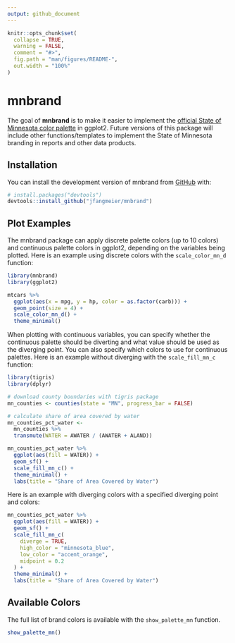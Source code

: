 ```yaml
---
output: github_document
---
```


<!-- README.md is generated from README.Rmd. Please edit that file -->

```r
knitr::opts_chunk$set(
  collapse = TRUE,
  warning = FALSE,
  comment = "#>",
  fig.path = "man/figures/README-",
  out.width = "100%"
)
```

# mnbrand

<!-- badges: start -->

<!-- badges: end -->

The goal of **mnbrand** is to make it easier to implement the [official State of Minnesota color palette](https://mn.gov/portal/brand/style-guide/colors/) in ggplot2. Future versions of this package will include other functions/templates to implement the State of Minnesota branding in reports and other data products.

## Installation

You can install the development version of mnbrand from [GitHub](https://github.com/) with:

``` r
# install.packages("devtools")
devtools::install_github("jfangmeier/mnbrand")
```

## Plot Examples

The mnbrand package can apply discrete palette colors (up to 10 colors) and continuous palette colors in ggplot2, depending on the variables being plotted. Here is an example using discrete colors with the `scale_color_mn_d` function:

```r
library(mnbrand)
library(ggplot2)

mtcars %>%
  ggplot(aes(x = mpg, y = hp, color = as.factor(carb))) +
  geom_point(size = 4) +
  scale_color_mn_d() +
  theme_minimal()
```

When plotting with continuous variables, you can specify whether the continuous palette should be diverting and what value should be used as the diverging point. You can also specify which colors to use for continuous palettes. Here is an example without diverging with the `scale_fill_mn_c` function:

```r
library(tigris)
library(dplyr)

# download county boundaries with tigris package
mn_counties <- counties(state = "MN", progress_bar = FALSE)

# calculate share of area covered by water
mn_counties_pct_water <- 
  mn_counties %>% 
  transmute(WATER = AWATER / (AWATER + ALAND))

mn_counties_pct_water %>% 
  ggplot(aes(fill = WATER)) +
  geom_sf() +
  scale_fill_mn_c() +
  theme_minimal() +
  labs(title = "Share of Area Covered by Water")
```

Here is an example with diverging colors with a specified diverging point and colors:

```r
mn_counties_pct_water %>% 
  ggplot(aes(fill = WATER)) +
  geom_sf() +
  scale_fill_mn_c(
    diverge = TRUE,
    high_color = "minnesota_blue",
    low_color = "accent_orange",
    midpoint = 0.2
  ) +
  theme_minimal() +
  labs(title = "Share of Area Covered by Water")
```

## Available Colors

The full list of brand colors is available with the `show_palette_mn` function.

```r
show_palette_mn()
```

